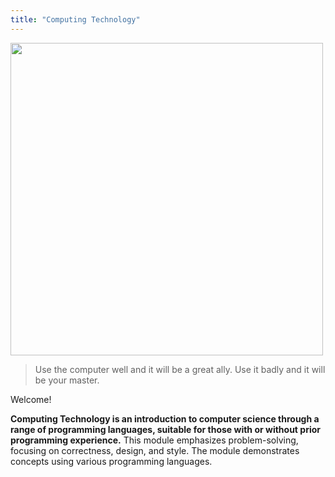 ```yaml
---
title: "Computing Technology"
---
```



![](images/background.png){fig-alt="A friendly robot army.  They just want to talk to you." width="500"}

> Use the computer well and it will be a great ally.  Use it badly and it will be your master.

Welcome!

**Computing Technology is an introduction to computer science through a range of programming languages, suitable for those with or without prior programming experience.** This module emphasizes problem-solving, focusing on correctness, design, and style. The module demonstrates concepts using various programming languages.
